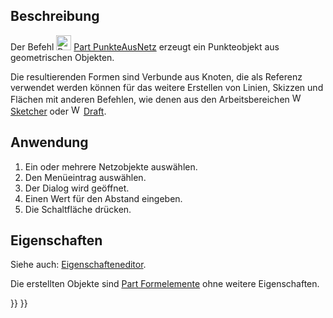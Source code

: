 <languages/>

{{Docnav/de
|[[Part_ShapeFromMesh/de|FormAusNetz]]
|[[Part_MakeSolid/de|FestkörperErstellen]]
|[[Part_Workbench/de|Part]]
|IconL=Part_ShapeFromMesh.svg
|IconR=Part_MakeSolid.svg
|IconC=Workbench_Part.svg
}}

{{GuiCommand/de
|Name=Part PointsFromMesh‎
|Name/de=Part PunkteAusGeometrie
|MenuLocation=Part → Punktobjekt aus Geometrie erstellen
|Workbenches=[[Part_Workbench/de|Part]]
|Version=0.19
|SeeAlso=[[Part_ShapeFromMesh/de|Part FormAusNetz]], [[Part_MakeSolid/de|Part FestkörperErstellen]], [[Part_RefineShape/de|Part FormAufbereiten]]
}}

<span id="Description"></span>
==Beschreibung==

Der Befehl [[Image:Part_PointsFromMesh.svg|24px]]
[[Part_PointsFromMesh/de|Part PunkteAusNetz]] erzeugt ein Punkteobjekt aus geometrischen Objekten.

Die resultierenden Formen sind Verbunde aus Knoten, die als Referenz verwendet werden können für das weitere Erstellen von Linien, Skizzen und Flächen mit anderen Befehlen, wie denen aus den Arbeitsbereichen [[Image:Workbench_Sketcher.svg|16px]]
[[Sketcher Workbench/de|Sketcher]] oder [[Image:Workbench_Draft.svg|16px]] [[Draft Workbench/de|Draft]].

<span id="Usage"></span>
==Anwendung==

# Ein oder mehrere Netzobjekte auswählen.
# Den Menüeintrag {{MenuCommand|Part → [[Image:Part_PointsFromMesh.svg|24px]] Punktobjekt aus Geometrie erstellen}} auswählen.
# Der Dialog {{MenuCommand|Distance in parameter space}} wird geöffnet.
# Einen Wert für den Abstand eingeben.
# Die Schaltfläche {{Button|OK}} drücken.

<span id="Properties"></span>
==Eigenschaften==

Siehe auch: [[Property_editor/de|Eigenschafteneditor]].

Die erstellten Objekte sind [[Part_Feature/de|Part Formelemente]] ohne weitere Eigenschaften.


{{Docnav/de
|[[Part_ShapeFromMesh/de|FormAusNetz]]
|[[Part_MakeSolid/de|FestkörperErstellen]]
|[[Part_Workbench/de|Part]]
|IconL=Part_ShapeFromMesh.svg
|IconR=Part_MakeSolid.svg
|IconC=Workbench_Part.svg
}}

{{Part_Tools_navi{{#translation:}}}}
{{Userdocnavi{{#translation:}}}}